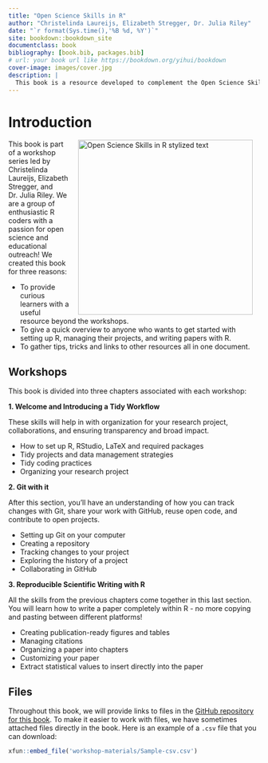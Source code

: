 ```yaml
--- 
title: "Open Science Skills in R"
author: "Christelinda Laureijs, Elizabeth Stregger, Dr. Julia Riley"
date: "`r format(Sys.time(),'%B %d, %Y')`"
site: bookdown::bookdown_site
documentclass: book
bibliography: [book.bib, packages.bib]
# url: your book url like https://bookdown.org/yihui/bookdown
cover-image: images/cover.jpg
description: |
  This book is a resource developed to complement the Open Science Skills in R workshop series.
---
```


# Introduction {-}

<a><img src="images/Book-cover.jpg" width="350" alt="Open Science Skills in R stylized text" style="margin: 0 1em 0 1em; float: right;" /></a>

This book is part of a workshop series led by Christelinda Laureijs, Elizabeth Stregger, and Dr. Julia Riley. We are a group of enthusiastic R coders with a passion for open science and educational outreach! We created this book for three reasons:

* To provide curious learners with a useful resource beyond the workshops.
* To give a quick overview to anyone who wants to get started with setting up R, managing their projects, and writing papers with R.
* To gather tips, tricks and links to other resources all in one document.

## Workshops

This book is divided into three chapters associated with each workshop:

**1. Welcome and Introducing a Tidy Workflow**

These skills will help in with organization for your research project,
collaborations, and ensuring transparency and broad impact.

* How to set up R, RStudio, LaTeX and required packages
* Tidy projects and data management strategies
* Tidy coding practices
* Organizing your research project

**2. Git with it**

After this section, you'll have an understanding of how you can track changes
with Git, share your work with GitHub, reuse open code, and contribute to open
projects.

* Setting up Git on your computer
* Creating a repository
* Tracking changes to your project
* Exploring the history of a project
* Collaborating in GitHub

**3. Reproducible Scientific Writing with R**

All the skills from the previous chapters come together in this last section.
You will learn how to write a paper completely within R - no more copying and
pasting between different platforms!

* Creating publication-ready figures and tables
* Managing citations
* Organizing a paper into chapters
* Customizing your paper
* Extract statistical values to insert directly into the paper

## Files

Throughout this book, we will provide links to files in the [GitHub repository for this book](https://github.com/christelinda-laureijs/Open-Science-Skills-in-R-Book). To make it easier to work with files, we have sometimes attached files directly in the book. Here is an example of a `.csv` file that you can download:

```r
xfun::embed_file('workshop-materials/Sample-csv.csv')
```


